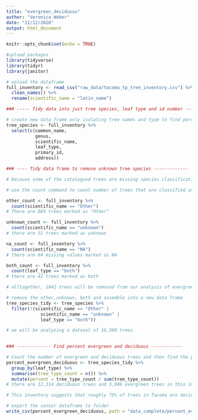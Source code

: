 ```yaml
---
title: "evergreen_deciduous"
author: "Veronica Weber"
date: "11/12/2020"
output: html_document
---
```


```r
knitr::opts_chunk$set(echo = TRUE)
```

```r
#upload packages
library(tidyverse)
library(tidyr)
library(janitor)
```

```r
# upload the dataframe
full_inventory <- read_csv("raw_data/tacoma_tp_tree_inventory.csv") %>% 
  clean_names() %>% 
  rename(scientific_name = "latin_name")
```

```r
### ----- Tidy data into just tree species, leaf type and id number -----------

# create new data frame only isolating tree names and type to find percent deciduous and evergreen overall
tree_species <- full_inventory %>% 
  select(c(common_name,
           genus,
           scientific_name,
           leaf_type,
           primary_id,
           address))
```

```r
### ---- Tidy data frame to remove unknown tree species -------------

# because some of the catalogued trees are missing species classification (both common name and scientific name marked as "other" and "unknown"), we will need to remove these observations from the analysis, first I want to find out how many trees will be removed. I will also remove the trees that are classified as both evergreen and deciduous.

# use the count command to count number of trees that are classified as 'unknown', 'other' or 'both' as well as the 'na' values

other_count <- full_inventory %>% 
  count(scientific_name == "Other")
# There are 884 trees marked as "Other" 

unknown_count <- full_inventory %>% 
  count(scientific_name == "unknown")
# there are 32 trees marked as unknown 

na_count <- full_inventory %>% 
  count(scientific_name == "NA")
# there are 84 missing values marked as NA

both_count <- full_inventory %>% 
  count(leaf_type == "both") 
# there are 42 trees marked as both

# alltogether, 1042 trees will be removed from our analysis of evergreen/deciduous

# remove the other,unknown, both and assemble into a new data frame 
tree_species_tidy <- tree_species %>% 
  filter(!(scientific_name == "Other" |
             scientific_name == "unknown" |
             leaf_type == "both"))

# we will be analyzing a dataset of 16,300 trees 
         
```

```r
### ------------- Find percent evergreen and deciduous ------------

# Count the number of evergreen and deciduous trees and then find the percent 
percent_evergreen_deciduous <- tree_species_tidy %>% 
  group_by(leaf_type) %>% 
  summarise(tree_type_count = n()) %>% 
  mutate(percent = tree_type_count / sum(tree_type_count))
# there are 12,314 deciduous trees and 3,986 evergreen trees in this inventory

# This inventory suggests that roughly 75% of trees in Tacoma are deciduous and 24% are evergreen

```

```r
# export the sensor dataframe to folder
write_csv(percent_evergreen_deciduous, path = "data_complete/percent_evergreen_deciduous.csv")
```

